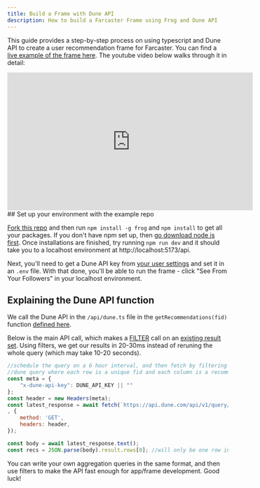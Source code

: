 ```yaml
---
title: Build a Frame with Dune API
description: How to build a Farcaster Frame using Frog and Dune API
---
```


This guide provides a step-by-step process on using typescript and Dune API to create a user recommendation frame for Farcaster. You can find a [live example of the frame here](https://warpcast.com/~/conversations/0x62b84d8405fe6e9ff1639055852d98f910b4c595). The youtube video below walks through it in detail:

<iframe
  width="560"
  height="315"
  src="https://www.youtube.com/embed/amb3cMG8DTQ?si=RlyM12fUGsd8M74w"
  title="YouTube video player" frameborder="0"
  allow="accelerometer; autoplay; clipboard-write; encrypted-media; gyroscope; picture-in-picture; web-share"
  allowfullscreen>
</iframe>
## Set up your environment with the example repo

[Fork this repo](https://github.com/andrewhong5297/dune-frames) and then run `npm install -g frog` and `npm install` to get all your packages. If you don't have npm set up, then [go download node js first](https://nodejs.org/en/download). Once installations are finished, try running `npm run dev` and it should take you to a localhost environment at http://localhost:5173/api.

Next, you'll need to get a Dune API key from [your user settings](https://dune.com/settings/api) and set it in an `.env` file. With that done, you'll be able to run the frame - click "See From Your Followers" in your localhost environment.

## Explaining the Dune API function

We call the Dune API in the `/api/dune.ts` file in the `getRecommendations(fid)` function [defined here](https://github.com/andrewhong5297/dune-frames/blob/main/api/dune.ts#L10).

Below is the main API call, which makes a [FILTER](/api-reference/executions/filtering) call on an [existing result set](/api-reference/executions/endpoint/get-query-result). Using filters, we get our results in 20-30ms instead of reruning the whole query (which may take 10-20 seconds).

```javascript
//schedule the query on a 6 hour interval, and then fetch by filtering for the user fid within the query results
//dune query where each row is a unique fid and each column is a recommended set of users: https://dune.com/queries/3509966
const meta = {
    "x-dune-api-key": DUNE_API_KEY || ""
};
const header = new Headers(meta);
const latest_response = await fetch(`https://api.dune.com/api/v1/query/3509966/results?&filters=query_fid=${fid}` //filter for single fid
, {
    method: 'GET',
    headers: header,
});

const body = await latest_response.text();
const recs = JSON.parse(body).result.rows[0]; //will only be one row in the result, for the filtered fid
```

You can write your own aggregation queries in the same format, and then use filters to make the API fast enough for app/frame development. Good luck!
